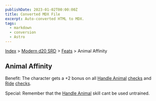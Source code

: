 ```yaml
---
publishDate: 2023-01-02T00:00:00Z
title: Converted MDX File
excerpt: Auto-converted HTML to MDX.
tags:
  - markdown
  - conversion
  - Astro
---
```


[Index](-index) > [Modern d20 SRD](modern-d20-srd-index) > [Feats](modern-d20-srd-feats-index) > Animal Affinity

## Animal Affinity

Benefit: The character gets a +2 bonus on all [Handle
Animal](modern-d20-srd-skills-handle-animal) [checks](modern-d20-srd-skills-skill-basics-php#skill-check-index) and [Ride](modern-d20-srd-skills-ride) [checks](modern-d20-srd-skills-skill-basics-php#skill-check-index).

Special: Remember that the [Handle
Animal](modern-d20-srd-skills-handle-animal) skill cant be used untrained.
